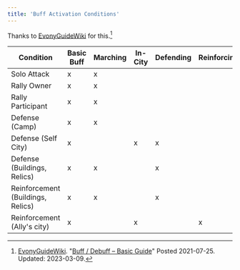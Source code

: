 ```yaml
---
title: 'Buff Activation Conditions'
---
```


Thanks to [EvonyGuideWiki][] for this.[^240116-1]

| Condition                         | Basic Buff | Marching | In-City | Defending | Reinforcing |
| --------------------------------- | ---------- | -------- | ------- | --------- | ----------- |
| Solo Attack                       | x          | x        |         |           |             |
| Rally Owner                       | x          | x        |         |           |             |
| Rally Participant                 | x          | x        |         |           |             |
| Defense (Camp)                    | x          | x        |         |           |             |
| Defense (Self City)               | x          |          | x       | x         |             |
| Defense (Buildings, Relics)       | x          | x        |         | x         |             |
| Reinforcement (Buildings, Relics) | x          | x        |         | x         |             |
| Reinforcement (Ally's city)       | x          |          | x       |           | x           |

[EvonyGuideWiki]: https://evonyguidewiki.com

[^240116-1]: [EvonyGuideWiki][]. "[Buff / Debuff – Basic Guide][EGWBG]" Posted 2021-07-25. Updated: 2023-03-09.

[EGWBG]: https://evonyguidewiki.com/en/buff_debuff_basic_guide-en/#4_Basic_Types
